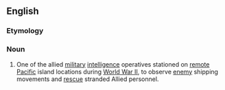 ==English==
{{wikipedia|coastwatchers}}

===Etymology===
{{compound|en|coast|watcher}}

===Noun===
{{en-noun}}

# {{lb|en|historical|military}} One of the allied [[military]] [[intelligence]] operatives stationed on [[remote]] [[Pacific]] island locations during [[World War II]], to observe [[enemy]] shipping movements and [[rescue]] stranded Allied personnel.